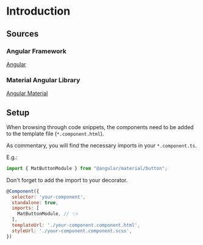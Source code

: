 
<Meta title="Introduction & Setup" />

# Introduction

## Sources

### Angular Framework

[Angular](https://angular.dev)

### Material Angular Library

[Angular Material](https://material.angular.io)

## Setup

When browsing through code snippets, the components need to be added to the template file (`*.component.html`).

As commentary, you will find the necessary imports in your `*.component.ts`.

E.g.:

```js filename="*.component.ts"
import { MatButtonModule } from "@angular/material/button";
```

Don't forget to add the import to your decorator.

```js
@Component({
  selector: 'your-component',
  standalone: true,
  imports: [
    MatButtonModule, // 👈
  ],
  templateUrl: './your-component.component.html',
  styleUrl: './your-component.component.scss',
})
```

